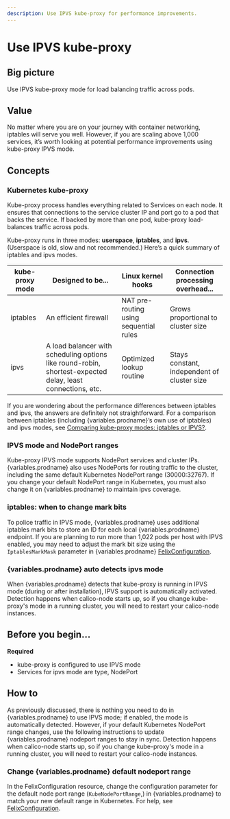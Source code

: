 ```yaml
---
description: Use IPVS kube-proxy for performance improvements.
---
```



# Use IPVS kube-proxy

## Big picture

Use IPVS kube-proxy mode for load balancing traffic across pods.

## Value

No matter where you are on your journey with container networking, iptables will serve you well. However, if you are scaling above 1,000 services, it’s worth looking at potential performance improvements using kube-proxy IPVS mode.

## Concepts

### Kubernetes kube-proxy

Kube-proxy process handles everything related to Services on each node. It ensures that connections to the service cluster IP and port go to a pod that backs the service. If backed by more than one pod, kube-proxy load-balances traffic across pods.

Kube-proxy runs in three modes: **userspace**, **iptables**, and **ipvs**. (Userspace is old, slow and not recommended.) Here’s a quick summary of iptables and ipvs modes.

| **kube-proxy mode** | **Designed to be...**                                                                                      | **Linux kernel hooks**                 | **Connection processing overhead...**       |
| ------------------- | ---------------------------------------------------------------------------------------------------------- | -------------------------------------- | ------------------------------------------- |
| iptables            | An efficient firewall                                                                                      | NAT pre-routing using sequential rules | Grows proportional to cluster size          |
| ipvs                | A load balancer with scheduling options like round-robin, shortest-expected delay, least connections, etc. | Optimized lookup routine               | Stays constant, independent of cluster size |

If you are wondering about the performance differences between iptables and ipvs, the answers are definitely not straightforward. For a comparison between iptables (including {variables.prodname}’s own use of iptables) and ipvs modes, see [Comparing kube-proxy modes: iptables or IPVS?](https://www.projectcalico.org/comparing-kube-proxy-modes-iptables-or-ipvs/).

### IPVS mode and NodePort ranges

Kube-proxy IPVS mode supports NodePort services and cluster IPs. {variables.prodname} also uses NodePorts for routing traffic to the cluster, including the same default Kubernetes NodePort range (30000:32767). If you change your default NodePort range in Kubernetes, you must also change it on {variables.prodname} to maintain ipvs coverage.

### iptables: when to change mark bits

To police traffic in IPVS mode, {variables.prodname} uses additional iptables mark bits to store an ID for each local {variables.prodname} endpoint. If you are planning to run more than 1,022 pods per host with IPVS enabled, you may need to adjust the mark bit size using the `IptablesMarkMask` parameter in {variables.prodname} [FelixConfiguration](../../reference/felix/configuration.mdx#ipvs-bits).

### {variables.prodname} auto detects ipvs mode

When {variables.prodname} detects that kube-proxy is running in IPVS mode (during or after installation), IPVS support is automatically activated. Detection happens when calico-node starts up, so if you change kube-proxy's mode in a running cluster, you will need to restart your calico-node instances.

## Before you begin...

**Required**

- kube-proxy is configured to use IPVS mode
- Services for ipvs mode are type, NodePort

## How to

As previously discussed, there is nothing you need to do in {variables.prodname} to use IPVS mode; if enabled, the mode is automatically detected. However, if your default Kubernetes NodePort range changes, use the following instructions to update {variables.prodname} nodeport ranges to stay in sync. Detection happens when calico-node starts up, so if you change kube-proxy's mode in a running cluster, you will need to restart your calico-node instances.

### Change {variables.prodname} default nodeport range

In the FelixConfiguration resource, change the configuration parameter for the default node port range (`KubeNodePortRange`,) in {variables.prodname} to match your new default range in Kubernetes. For help, see [FelixConfiguration](../../reference/felix/configuration.mdx).
